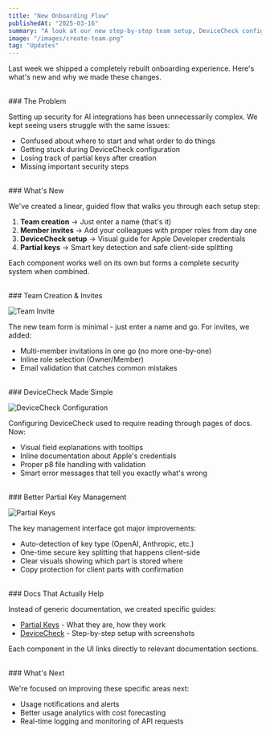 ```yaml
---
title: "New Onboarding Flow"
publishedAt: "2025-03-16"
summary: "A look at our new step-by-step team setup, DeviceCheck configuration, and partial key management"
image: "/images/create-team.png"
tag: "Updates"
---
```


Last week we shipped a completely rebuilt onboarding experience. Here's what's new and why we made these changes.

<br />
### The Problem

Setting up security for AI integrations has been unnecessarily complex. We kept seeing users struggle with the same issues:

- Confused about where to start and what order to do things
- Getting stuck during DeviceCheck configuration
- Losing track of partial keys after creation
- Missing important security steps

<br />
### What's New

We've created a linear, guided flow that walks you through each setup step:

1. **Team creation** → Just enter a name (that's it)
2. **Member invites** → Add your colleagues with proper roles from day one
3. **DeviceCheck setup** → Visual guide for Apple Developer credentials
4. **Partial keys** → Smart key detection and safe client-side splitting

Each component works well on its own but forms a complete security system when combined.

<br />
### Team Creation & Invites

![Team Invite](/images/team-invite.png)

The new team form is minimal - just enter a name and go. For invites, we added:
- Multi-member invitations in one go (no more one-by-one)
- Inline role selection (Owner/Member)
- Email validation that catches common mistakes

<br />
### DeviceCheck Made Simple

![DeviceCheck Configuration](/images/devicecheck-config.png)

Configuring DeviceCheck used to require reading through pages of docs. Now:
- Visual field explanations with tooltips
- Inline documentation about Apple's credentials
- Proper p8 file handling with validation
- Smart error messages that tell you exactly what's wrong

<br />
### Better Partial Key Management

![Partial Keys](/images/partial-keys.png)

The key management interface got major improvements:
- Auto-detection of key type (OpenAI, Anthropic, etc.)
- One-time secure key splitting that happens client-side
- Clear visuals showing which part is stored where
- Copy protection for client parts with confirmation

<br />
### Docs That Actually Help

Instead of generic documentation, we created specific guides:
- [Partial Keys](https://docs.proxed.ai/partial-keys) - What they are, how they work
- [DeviceCheck](https://docs.proxed.ai/device-check) - Step-by-step setup with screenshots

Each component in the UI links directly to relevant documentation sections.

<br />
### What's Next

We're focused on improving these specific areas next:

- Usage notifications and alerts
- Better usage analytics with cost forecasting
- Real-time logging and monitoring of API requests

